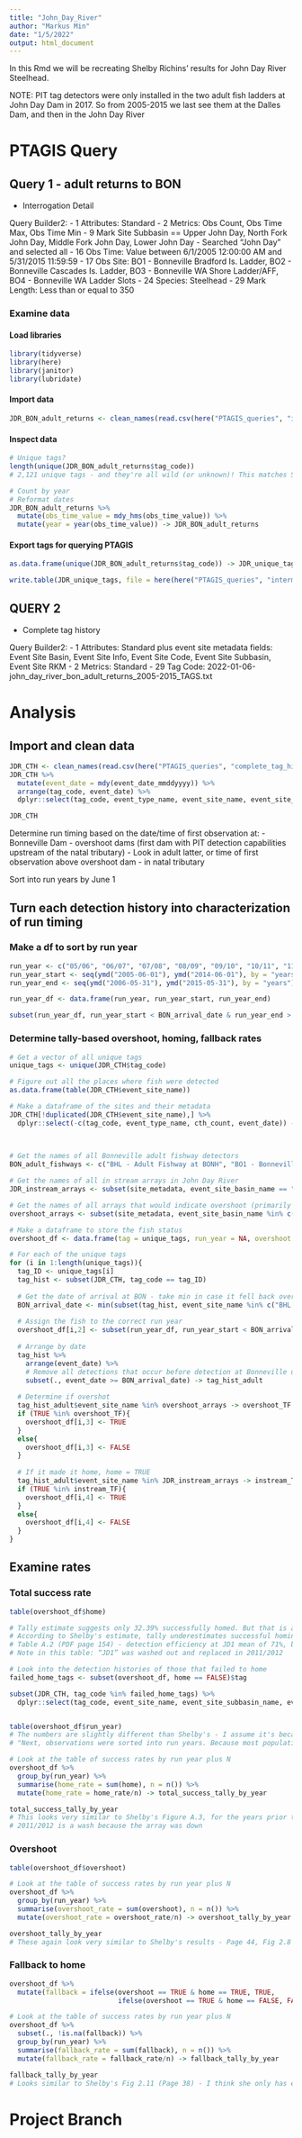```yaml
---
title: "John_Day_River"
author: "Markus Min"
date: "1/5/2022"
output: html_document
---
```


In this Rmd we will be recreating Shelby Richins' results for John Day River Steelhead.

NOTE: PIT tag detectors were only installed in the two adult fish ladders at John Day Dam in 2017. So from 2005-2015 we last see them at the Dalles Dam, and then in the John Day River


# PTAGIS Query

## Query 1 - adult returns to BON
- Interrogation Detail

Query Builder2:
- 1 Attributes: Standard
- 2 Metrics: Obs Count, Obs Time Max, Obs Time Min
- 9 Mark Site Subbasin == Upper John Day, North Fork John Day, Middle Fork John Day, Lower John Day
  - Searched "John Day" and selected all
- 16 Obs Time: Value between 6/1/2005 12:00:00 AM and 5/31/2015 11:59:59
- 17 Obs Site: BO1 - Bonneville Bradford Is. Ladder, BO2 - Bonneville Cascades Is. Ladder, BO3 - Bonneville WA Shore Ladder/AFF, BO4 - Bonneville WA Ladder Slots
- 24 Species: Steelhead
- 29 Mark Length: Less than or equal to 350


### Examine data

#### Load libraries
```r
library(tidyverse)
library(here)
library(janitor)
library(lubridate)
```

#### Import data
```r
JDR_BON_adult_returns <- clean_names(read.csv(here("PTAGIS_queries", "intermediate_files",  "2022-01-06-john_day_river_bon_adult_returns_2005-2015.csv")))
```

#### Inspect data
```r
# Unique tags?
length(unique(JDR_BON_adult_returns$tag_code))
# 2,121 unique tags - and they're all wild (or unknown)! This matches Shelby's numbers for wild fish.

# Count by year
# Reformat dates
JDR_BON_adult_returns %>% 
  mutate(obs_time_value = mdy_hms(obs_time_value)) %>% 
  mutate(year = year(obs_time_value)) -> JDR_BON_adult_returns
```

#### Export tags for querying PTAGIS
```r
as.data.frame(unique(JDR_BON_adult_returns$tag_code)) -> JDR_unique_tags

write.table(JDR_unique_tags, file = here(here("PTAGIS_queries", "intermediate_files",  "2022-01-06-john_day_river_bon_adult_returns_2005-2015_TAGS.txt")), col.names = FALSE, row.names = FALSE, quote = FALSE)
```

## QUERY 2
- Complete tag history

Query Builder2:
- 1 Attributes: Standard plus event site metadata fields: Event Site Basin, Event Site Info, Event Site Code, Event Site Subbasin, Event Site RKM
- 2 Metrics: Standard
- 29 Tag Code: 2022-01-06-john_day_river_bon_adult_returns_2005-2015_TAGS.txt

# Analysis

## Import and clean data
```r
JDR_CTH <- clean_names(read.csv(here("PTAGIS_queries", "complete_tag_histories", "2022-01-07-jdr_2005_2015_complete_tag_history.csv")))
JDR_CTH %>% 
  mutate(event_date = mdy(event_date_mmddyyyy)) %>% 
  arrange(tag_code, event_date) %>% 
  dplyr::select(tag_code, event_type_name, event_site_name, event_site_basin_name, event_site_subbasin_name, event_site_rkm_value, cth_count, event_date) -> JDR_CTH

JDR_CTH
```


Determine run timing based on the date/time of first observation at:
- Bonneville Dam
- overshoot dams (first dam with PIT detection capabilities upstream of the natal tributary)
  - Look in adult latter, or time of first observation above overshoot dam
- in natal tributary

Sort into run years by June 1

## Turn each detection history into characterization of run timing

### Make a df to sort by run year
```r
run_year <- c("05/06", "06/07", "07/08", "08/09", "09/10", "10/11", "11/12", "12/13", "13/14", "14/15")
run_year_start <- seq(ymd("2005-06-01"), ymd("2014-06-01"), by = "years")
run_year_end <- seq(ymd("2006-05-31"), ymd("2015-05-31"), by = "years")

run_year_df <- data.frame(run_year, run_year_start, run_year_end)

subset(run_year_df, run_year_start < BON_arrival_date & run_year_end > BON_arrival_date)$run_year
```



### Determine tally-based overshoot, homing, fallback rates
```r
# Get a vector of all unique tags
unique_tags <- unique(JDR_CTH$tag_code)

# Figure out all the places where fish were detected
as.data.frame(table(JDR_CTH$event_site_name))

# Make a dataframe of the sites and their metadata
JDR_CTH[!duplicated(JDR_CTH$event_site_name),] %>% 
  dplyr::select(-c(tag_code, event_type_name, cth_count, event_date)) -> site_metadata
  
  

# Get the names of all Bonneville adult fishway detectors
BON_adult_fishways <- c("BHL - Adult Fishway at BONH", "BO1 - Bonneville Bradford Is. Ladder", "BO2 - Bonneville Cascades Is. Ladder", "BO3 - Bonneville WA Shore Ladder/AFF", "BO4 - Bonneville WA Ladder Slots", "BONAFF - BON - Adult Fish Facility")

# Get the names of all in stream arrays in John Day River
JDR_instream_arrays <- subset(site_metadata, event_site_basin_name == "John Day")$event_site_name

# Get the names of all arrays that would indicate overshoot (primarily McNary dam, but also other upstream arrays)
overshoot_arrays <- subset(site_metadata, event_site_basin_name %in% c("Lower Snake", "Clearwater", "Salmon", "Upper Columbia", "Yakima")  | event_site_subbasin_name %in% c("Middle Columbia-Lake Wallula", "Umatilla", "Walla Walla" ))$event_site_name

# Make a dataframe to store the fish status
overshoot_df <- data.frame(tag = unique_tags, run_year = NA, overshoot = NA, home = NA, fallback = NA)

# For each of the unique tags
for (i in 1:length(unique_tags)){
  tag_ID <- unique_tags[i]
  tag_hist <- subset(JDR_CTH, tag_code == tag_ID)
  
  # Get the date of arrival at BON - take min in case it fell back over Bonneville
  BON_arrival_date <- min(subset(tag_hist, event_site_name %in% c("BHL - Adult Fishway at BONH", "BO1 - Bonneville Bradford Is. Ladder", "BO2 - Bonneville Cascades Is. Ladder", "BO3 - Bonneville WA Shore Ladder/AFF", "BO4 - Bonneville WA Ladder Slots", "BONAFF - BON - Adult Fish Facility"))$event_date)
  
  # Assign the fish to the correct run year
  overshoot_df[i,2] <- subset(run_year_df, run_year_start < BON_arrival_date & run_year_end > BON_arrival_date)$run_year
  
  # Arrange by date
  tag_hist %>% 
    arrange(event_date) %>% 
    # Remove all detections that occur before detection at Bonneville upstream
    subset(., event_date >= BON_arrival_date) -> tag_hist_adult
  
  # Determine if overshot
  tag_hist_adult$event_site_name %in% overshoot_arrays -> overshoot_TF
  if (TRUE %in% overshoot_TF){
    overshoot_df[i,3] <- TRUE
  }
  else{
    overshoot_df[i,3] <- FALSE
  }
  
  # If it made it home, home = TRUE
  tag_hist_adult$event_site_name %in% JDR_instream_arrays -> instream_TF
  if (TRUE %in% instream_TF){
    overshoot_df[i,4] <- TRUE
  }
  else{
    overshoot_df[i,4] <- FALSE
  }
}
```
## Examine rates

### Total success rate
```r
table(overshoot_df$home)

# Tally estimate suggests only 32.39% successfully homed. But that is a big underestimate because detection efficiency in the natal tributary is far from 100%.
# According to Shelby's estimate, tally underestimates successful homing by about 8%
# Table A.2 (PDF page 154) - detection efficiency at JD1 mean of 71%, but is around 99% from 08-09 to 10/11, then drops to 40ish% from 12/13 to 14/15.
# Note in this table: “JD1” was washed out and replaced in 2011/2012

# Look into the detection histories of those that failed to home
failed_home_tags <- subset(overshoot_df, home == FALSE)$tag

subset(JDR_CTH, tag_code %in% failed_home_tags) %>% 
  dplyr::select(tag_code, event_site_name, event_site_subbasin_name, event_date) 


table(overshoot_df$run_year)
# The numbers are slightly different than Shelby's - I assume it's because of her manual editing of run years. From her thesis: 
# "Next, observations were sorted into run years. Because most populations of interior Columbia River basin steelhead normally begin their upstream migration in summer and spawn the following spring (Robards and Quinn 2002), 1 June was used as the division between run years. No date would be a perfect division between runs for all fish in all tributaries. To account for this, I manually examined the individual capture histories of all fish that had observations in consecutive run years and assigned fish to the correct run year or years. Some fish had single migrations that overlapped run years, with either early detections at downstream sites, or late detections indicating downstream movement after the spawning season. Other fish made multiple consecutive upstream migrations (successful kelts that returned as repeat spawners) and were kept in both run years."

# Look at the table of success rates by run year plus N
overshoot_df %>% 
  group_by(run_year) %>% 
  summarise(home_rate = sum(home), n = n()) %>% 
  mutate(home_rate = home_rate/n) -> total_success_tally_by_year

total_success_tally_by_year
# This looks very similar to Shelby's Figure A.3, for the years prior to 2012
# 2011/2012 is a wash because the array was down
```


### Overshoot
```r
table(overshoot_df$overshoot)

# Look at the table of success rates by run year plus N
overshoot_df %>% 
  group_by(run_year) %>% 
  summarise(overshoot_rate = sum(overshoot), n = n()) %>% 
  mutate(overshoot_rate = overshoot_rate/n) -> overshoot_tally_by_year

overshoot_tally_by_year
# These again look very similar to Shelby's results - Page 44, Fig 2.8
```

### Fallback to home
```r
overshoot_df %>% 
  mutate(fallback = ifelse(overshoot == TRUE & home == TRUE, TRUE,
                           ifelse(overshoot == TRUE & home == FALSE, FALSE, NA))) -> overshoot_df

# Look at the table of success rates by run year plus N
overshoot_df %>% 
  subset(., !is.na(fallback)) %>% 
  group_by(run_year) %>% 
  summarise(fallback_rate = sum(fallback), n = n()) %>% 
  mutate(fallback_rate = fallback_rate/n) -> fallback_tally_by_year

fallback_tally_by_year
# Looks similar to Shelby's Fig 2.11 (Page 38) - I think she only has estiamtes for 08/09, 09/10, 10/11, and then 12/13, 13/14, and 14/15 because of sample sizes
```



# Project Branch




